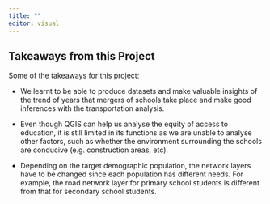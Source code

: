 ```yaml
---
title: ""
editor: visual
---
```


## **Takeaways from this Project**

Some of the takeaways for this project:

-   We learnt to be able to produce datasets and make valuable insights of the trend of years that mergers of schools take place and make good inferences with the transportation analysis.

-   Even though QGIS can help us analyse the equity of access to education, it is still limited in its functions as we are unable to analyse other factors, such as whether the environment surrounding the schools are conducive (e.g. construction areas, etc).

-   Depending on the target demographic population, the network layers have to be changed since each population has different needs. For example, the road network layer for primary school students is different from that for secondary school students.

